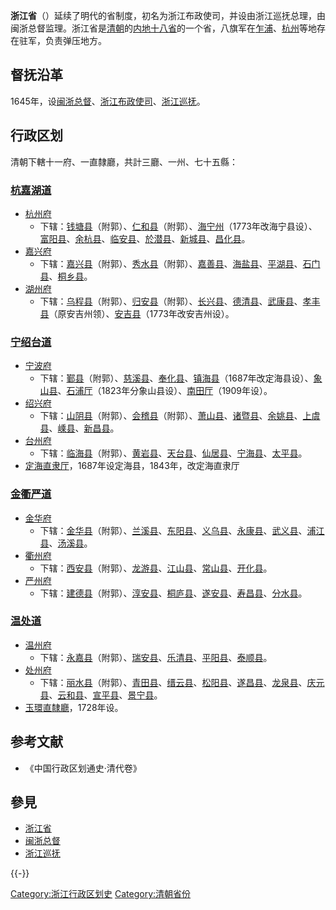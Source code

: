 {{Infobox Former Subdivision
|native_name = 
|conventional_long_name = 浙江省
|common_name = 浙
|subdivision = [[清朝行政区划|省]]
|nation = {{QING}}
|year_start = 1645年
|event_start = 
|date_start = 
|year_end = 1911年
|event_end = 
|date_end = 
|p1 = 浙江承宣布政使司
|flag_p1 = 
|s1 = 浙江省 (中华民国)
|flag_s1 = Flag of the Republic of China 1912-1928.svg
|image_flag = 
|image_coat = 
|image_map = Qing Dynasty Zhejiang map 1911.svg
|image_map_caption = 1911年浙江省的範圍
|capital = [[杭州府|杭州府]]
|common_languages       = 
|stat_year1             = 
|stat_area1             = 
|stat_pop1              = 
|today ={{CHN}}[[浙江省|浙江省]]
}}
{{Contains Manchu text}}
'''浙江省'''（{{lang-mnc|ᠵᡝᡤᡳᠶᠠᠩ <br>ᡤᠣᠯᠣ|v=jegiyang golo}}）延续了明代的省制度，初名为浙江布政使司，并设由浙江巡抚总理，由闽浙总督监理。浙江省是[[清朝|清朝]]的[[内地十八省|内地十八省]]的一个省，八旗军在[[乍浦|乍浦]]、[[杭州|杭州]]等地存在驻军，负责弹压地方。
==督抚沿革==
1645年，设[[闽浙总督|闽浙总督]]、[[浙江布政使司|浙江布政使司]]、[[浙江巡抚|浙江巡抚]]。
==行政区划==
清朝下轄十一府、一直隸廳，共計三廳、一州、七十五縣：
===[[杭嘉湖道|杭嘉湖道]]===
*[[杭州府|杭州府]]
**下辖：[[钱塘县|钱塘县]]（附郭）、[[仁和县|仁和县]]（附郭）、[[海宁州|海宁州]]（1773年改海宁县设）、[[富阳县|富阳县]]、[[余杭县|余杭县]]、[[临安县|临安县]]、[[於潜县|於潜县]]、[[新城县|新城县]]、[[昌化县|昌化县]]。
*[[嘉兴府|嘉兴府]]
**下辖：[[嘉兴县|嘉兴县]]（附郭）、[[秀水县|秀水县]]（附郭）、[[嘉善县|嘉善县]]、[[海盐县|海盐县]]、[[平湖县|平湖县]]、[[石门县|石门县]]、[[桐乡县|桐乡县]]。
*[[湖州府|湖州府]]
**下辖：[[乌程县|乌程县]]（附郭）、[[归安县|归安县]]（附郭）、[[长兴县|长兴县]]、[[德清县|德清县]]、[[武康县|武康县]]、[[孝丰县|孝丰县]]（原安吉州领）、[[安吉县|安吉县]]（1773年改安吉州设）。

===[[宁绍台道|宁绍台道]]===
*[[宁波府|宁波府]]
**下辖：[[鄞县|鄞县]]（附郭）、[[慈溪县|慈溪县]]、[[奉化县|奉化县]]、[[镇海县|镇海县]]（1687年改定海县设）、[[象山县|象山县]]、[[石浦镇|石浦厅]]（1823年分象山县设）、[[鹤浦镇|南田厅]]（1909年设）。
*[[绍兴府|绍兴府]]
**下辖：[[山阴县|山阴县]]（附郭）、[[会稽县|会稽县]]（附郭）、[[萧山县|萧山县]]、[[诸暨县|诸暨县]]、[[余姚县|余姚县]]、[[上虞县|上虞县]]、[[嵊县|嵊县]]、[[新昌县|新昌县]]。
*[[台州府|台州府]]
**下辖：[[临海县|临海县]]（附郭）、[[黄岩县|黄岩县]]、[[天台县|天台县]]、[[仙居县|仙居县]]、[[宁海县|宁海县]]、[[太平县|太平县]]。
*[[定海直隶厅|定海直隶厅]]，1687年设定海县，1843年，改定海直隶厅
===[[金衢严道|金衢严道]]===
*[[金华府|金华府]]
**下辖：[[金华县|金华县]]（附郭）、[[兰溪县|兰溪县]]、[[东阳县|东阳县]]、[[义乌县|义乌县]]、[[永康县|永康县]]、[[武义县|武义县]]、[[浦江县|浦江县]]、[[汤溪县|汤溪县]]。
*[[衢州府|衢州府]]
**下辖：[[西安县|西安县]]（附郭）、[[龙游县|龙游县]]、[[江山县|江山县]]、[[常山县|常山县]]、[[开化县|开化县]]。
*[[严州府|严州府]]
**下辖：[[建德县|建德县]]（附郭）、[[淳安县|淳安县]]、[[桐庐县|桐庐县]]、[[遂安县|遂安县]]、[[寿昌县|寿昌县]]、[[分水县|分水县]]。
===[[温处道|温处道]]===
*[[温州府|温州府]]
**下辖：[[永嘉县|永嘉县]]（附郭）、[[瑞安县|瑞安县]]、[[乐清县|乐清县]]、[[平阳县|平阳县]]、[[泰顺县|泰顺县]]。
*[[处州府|处州府]]
**下辖：[[丽水县|丽水县]]（附郭）、[[青田县|青田县]]、[[缙云县|缙云县]]、[[松阳县|松阳县]]、[[遂昌县|遂昌县]]、[[龙泉县|龙泉县]]、[[庆元县|庆元县]]、[[云和县|云和县]]、[[宣平县|宣平县]]、[[景宁县|景宁县]]。
*[[玉環直隸廳|玉環直隸廳]]，1728年设。

== 参考文献  ==
{{Reflist}}
*《中国行政区划通史·清代卷》
== 參見 ==
* [[浙江省|浙江省]]
* [[闽浙总督|闽浙总督]]
* [[浙江巡抚|浙江巡抚]]

{{-}}
{{s-start}}
{{s-before|[[大明|大明]][[浙江承宣布政使司|浙江承宣布政使司]]}}
{{s-title|{{QING}}浙江省}}
{{s-after|{{ROC-1912}}[[浙江省_(中華民國)|浙江省]]}}
{{s-end}}
{{清朝浙江省行政區劃|nocat}}
{{清朝行政区划|nocat}}
[[Category:浙江行政区划史|Category:浙江行政区划史]]
[[Category:清朝省份|Category:清朝省份]]